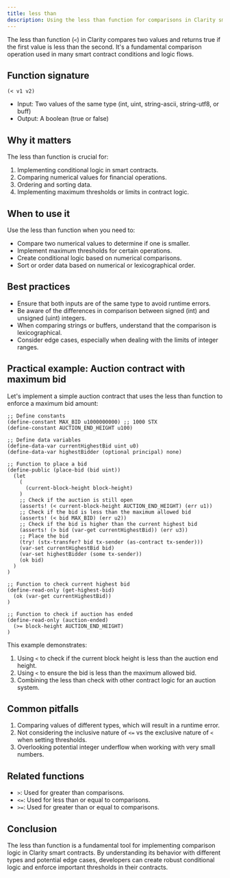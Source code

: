 ```yaml
---
title: less than
description: Using the less than function for comparisons in Clarity smart contracts.
---
```


The less than function (`<`) in Clarity compares two values and returns true if the first value is less than the second. It's a fundamental comparison operation used in many smart contract conditions and logic flows.

## Function signature

```clarity
(< v1 v2)
```

- Input: Two values of the same type (int, uint, string-ascii, string-utf8, or buff)
- Output: A boolean (true or false)

## Why it matters

The less than function is crucial for:

1. Implementing conditional logic in smart contracts.
2. Comparing numerical values for financial operations.
3. Ordering and sorting data.
4. Implementing maximum thresholds or limits in contract logic.

## When to use it

Use the less than function when you need to:

- Compare two numerical values to determine if one is smaller.
- Implement maximum thresholds for certain operations.
- Create conditional logic based on numerical comparisons.
- Sort or order data based on numerical or lexicographical order.

## Best practices

- Ensure that both inputs are of the same type to avoid runtime errors.
- Be aware of the differences in comparison between signed (int) and unsigned (uint) integers.
- When comparing strings or buffers, understand that the comparison is lexicographical.
- Consider edge cases, especially when dealing with the limits of integer ranges.

## Practical example: Auction contract with maximum bid

Let's implement a simple auction contract that uses the less than function to enforce a maximum bid amount:

```clarity
;; Define constants
(define-constant MAX_BID u1000000000) ;; 1000 STX
(define-constant AUCTION_END_HEIGHT u100)

;; Define data variables
(define-data-var currentHighestBid uint u0)
(define-data-var highestBidder (optional principal) none)

;; Function to place a bid
(define-public (place-bid (bid uint))
  (let
    (
      (current-block-height block-height)
    )
    ;; Check if the auction is still open
    (asserts! (< current-block-height AUCTION_END_HEIGHT) (err u1))
    ;; Check if the bid is less than the maximum allowed bid
    (asserts! (< bid MAX_BID) (err u2))
    ;; Check if the bid is higher than the current highest bid
    (asserts! (> bid (var-get currentHighestBid)) (err u3))
    ;; Place the bid
    (try! (stx-transfer? bid tx-sender (as-contract tx-sender)))
    (var-set currentHighestBid bid)
    (var-set highestBidder (some tx-sender))
    (ok bid)
  )
)

;; Function to check current highest bid
(define-read-only (get-highest-bid)
  (ok (var-get currentHighestBid))
)

;; Function to check if auction has ended
(define-read-only (auction-ended)
  (>= block-height AUCTION_END_HEIGHT)
)
```

This example demonstrates:
1. Using `<` to check if the current block height is less than the auction end height.
2. Using `<` to ensure the bid is less than the maximum allowed bid.
3. Combining the less than check with other contract logic for an auction system.

## Common pitfalls

1. Comparing values of different types, which will result in a runtime error.
2. Not considering the inclusive nature of `<=` vs the exclusive nature of `<` when setting thresholds.
3. Overlooking potential integer underflow when working with very small numbers.

## Related functions

- `>`: Used for greater than comparisons.
- `<=`: Used for less than or equal to comparisons.
- `>=`: Used for greater than or equal to comparisons.

## Conclusion

The less than function is a fundamental tool for implementing comparison logic in Clarity smart contracts. By understanding its behavior with different types and potential edge cases, developers can create robust conditional logic and enforce important thresholds in their contracts.
